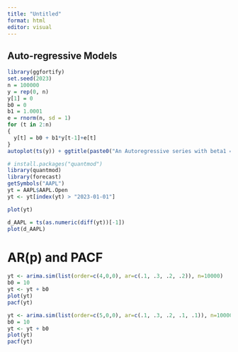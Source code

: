 ```yaml
---
title: "Untitled"
format: html
editor: visual
---
```


## Auto-regressive Models

```r
library(ggfortify)
set.seed(2023)
n = 100000
y = rep(0, n)
y[1] = 0
b0 = 0
b1 = 1.0001
e = rnorm(n, sd = 1)
for (t in 2:n)
{
  y[t] = b0 + b1*y[t-1]+e[t]
}
autoplot(ts(y)) + ggtitle(paste0("An Autoregressive series with beta1 = ",b1))

```


```r
# install.packages("quantmod")
library(quantmod)
library(forecast)
getSymbols("AAPL")
yt = AAPL$AAPL.Open
yt <- yt[index(yt) > "2023-01-01"]
```

```r
plot(yt)
```


```r
d_AAPL = ts(as.numeric(diff(yt))[-1])
plot(d_AAPL)
```

# AR(p) and PACF

```r
yt <- arima.sim(list(order=c(4,0,0), ar=c(.1, .3, .2, .2)), n=10000)
b0 = 10
yt <- yt + b0
plot(yt)
pacf(yt)

```



```r
yt <- arima.sim(list(order=c(5,0,0), ar=c(.1, .3, .2, .1, .1)), n=10000)
b0 = 10
yt <- yt + b0
plot(yt)
pacf(yt)

```

